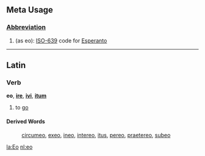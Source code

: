 ==Meta Usage==
===[[Abbreviation]]===
#(as eo): [[w:ISO-639|ISO-639]] code for [[Esperanto]]

----

==Latin==
===Verb===
'''eo''', '''[[ire]]''', '''[[ivi]]''', '''[[itum]]'''

#to [[go]]
====Derived Words====
:[[circumeo]], [[exeo]], [[ineo]], [[intereo]], [[itus]], [[pereo]], [[praetereo]], [[subeo]]

[[la:Eo]]
[[nl:eo]]